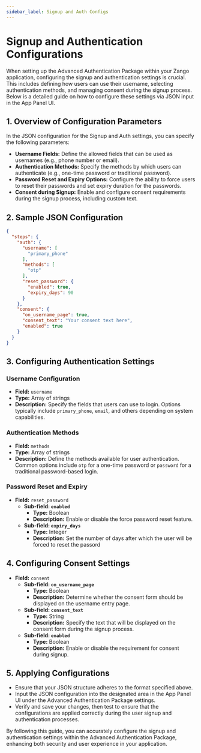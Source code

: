 ```yaml
---
sidebar_label: Signup and Auth Configs
---
```


# Signup and Authentication Configurations

When setting up the Advanced Authentication Package within your Zango application, configuring the signup and authentication settings is crucial. This includes defining how users can use their username, selecting authentication methods, and managing consent during the signup process. Below is a detailed guide on how to configure these settings via JSON input in the App Panel UI.

## 1. Overview of Configuration Parameters

In the JSON configuration for the Signup and Auth settings, you can specify the following parameters:

- **Username Fields:** Define the allowed fields that can be used as usernames (e.g., phone number or email).
- **Authentication Methods:** Specify the methods by which users can authenticate (e.g., one-time password or traditional password).
- **Password Reset and Expiry Options:** Configure the ability to force users to reset their passwords and set expiry duration for the passwords.
- **Consent during Signup:** Enable and configure consent requirements during the signup process, including custom text.

## 2. Sample JSON Configuration

```json
{
  "steps": {
    "auth": {
      "username": [
        "primary_phone"
      ],
      "methods": [
        "otp"
      ],
      "reset_password": {
        "enabled": true,
        "expiry_days": 90
      }
    },
    "consent": {
      "on_username_page": true,
      "consent_text": "Your consent text here",
      "enabled": true
    }
  }
}
```

## 3. Configuring Authentication Settings

### Username Configuration

- **Field:** `username`
- **Type:** Array of strings
- **Description:** Specify the fields that users can use to login. Options typically include `primary_phone`, `email`, and others depending on system capabilities.

### Authentication Methods

- **Field:** `methods`
- **Type:** Array of strings
- **Description:** Define the methods available for user authentication. Common options include `otp` for a one-time password or `password` for a traditional password-based login.

### Password Reset and Expiry

- **Field:** `reset_password`
  - **Sub-field: `enabled`**
    - **Type:** Boolean
    - **Description:** Enable or disable the force password reset feature.
  - **Sub-field: `expiry_days`**
    - **Type:** Integer
    - **Description:** Set the number of days after which the user will be forced to reset the passord

## 4. Configuring Consent Settings

- **Field:** `consent`
  - **Sub-field: `on_username_page`**
    - **Type:** Boolean
    - **Description:** Determine whether the consent form should be displayed on the username entry page.
  - **Sub-field: `consent_text`**
    - **Type:** String
    - **Description:** Specify the text that will be displayed on the consent form during the signup process.
  - **Sub-field: `enabled`**
    - **Type:** Boolean
    - **Description:** Enable or disable the requirement for consent during signup.

## 5. Applying Configurations

- Ensure that your JSON structure adheres to the format specified above.
- Input the JSON configuration into the designated area in the App Panel UI under the Advanced Authentication Package settings.
- Verify and save your changes, then test to ensure that the configurations are applied correctly during the user signup and authentication processes.

By following this guide, you can accurately configure the signup and authentication settings within the Advanced Authentication Package, enhancing both security and user experience in your application.